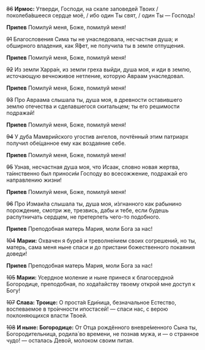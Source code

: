 ~~86~~ **Ирмос:** Утверди, Господи, на скале заповедей Твоих / поколеба́вшееся сердце моё, / ибо один Ты свят, / один Ты — Господь!

**Припев** Помилуй меня, Боже, помилуй меня!

~~91~~ Благословения Сима ты не унаследовала, несчастная душа; и обширного владения, как Я́фет, не получила ты в земле отпущения.

**Припев** Помилуй меня, Боже, помилуй меня!

~~92~~ Из земли Харра́н, из земли греха выйди, душа моя, и иди в землю, источающую вечноживое нетление, которую Авраам унаследовал.

**Припев** Помилуй меня, Боже, помилуй меня!

~~93~~ Про Авраама слышала ты, душа моя, в древности оставившего землю отечества и сделавшегося скитальцем; ты его решимости подражай!

**Припев** Помилуй меня, Боже, помилуй меня!

~~94~~ У дуба Мамврийского угостив ангелов, почтённый этим патриарх получил обе́щанное ему как воздаяние себе.

**Припев** Помилуй меня, Боже, помилуй меня!

~~95~~ Узнав, несчастная душа моя, что Исаак, словно новая жертва, та́инственно был приноси́м Господу во всесожжение, подражай его направлению жизни!

**Припев** Помилуй меня, Боже, помилуй меня!

~~96~~ Про Измаи́ла слышала ты, душа моя, и́згнанного как рабынино порождение, смотри же, трезвись, дабы и тебе, если будешь распутничать сердцем, не претерпеть чего-то подобного.

**Припев** Преподобная матерь Мария, моли Бога за нас!

~~104~~ **Марии:** Охвачен я бурей и треволне́нием своих согрешений, но ты, матерь, сама меня ныне спаси и до пристани божественного покаяния доведи!

**Припев** Преподобная матерь Мария, моли Бога за нас!

~~105~~ **Марии:** Усердное моление и ныне принеся к благосердной Богородице, преподобная, по хода́тайству твоему открой мне доступ к Богу!

~~107~~ **Слава: Троице:** О проста́я Еди́ница, безначальное Естество, воспеваемое в тро́ичности ипостасей! — спаси нас, с верою поклоняющихся власти Твоей.

~~108~~ **И ныне: Богородице:** От Отца рождённого вневре́менного Сына ты, Богородительница, родила́ во времени, не познав мужа, и — о странное чудо! — осталась Девой, молоком своим питая.

